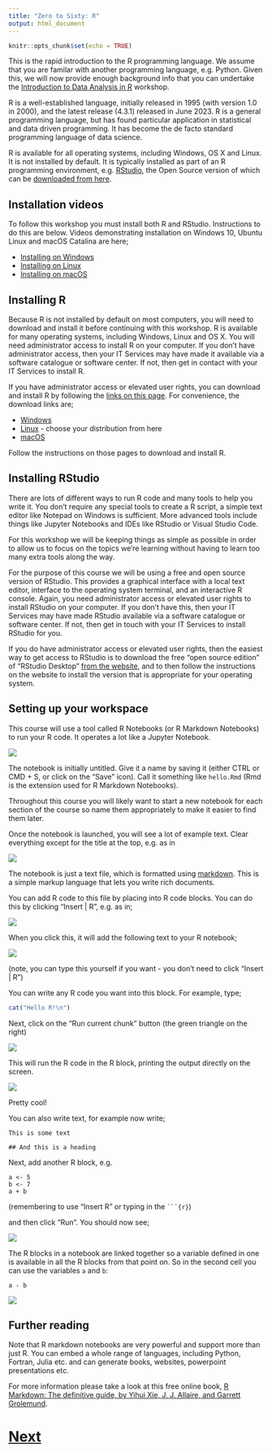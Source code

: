 ```yaml
---
title: "Zero to Sixty: R"
output: html_document
---
```


```r
knitr::opts_chunk$set(echo = TRUE)
```

This is the rapid introduction to the R programming language. We assume that 
you are familar with another programming language, e.g. Python. Given this,
we will now provide enough background info that you can undertake the 
[Introduction to Data Analysis in R](https://chryswoods.com/data_analysis_r)
workshop.

R is a well-established language, initially released in 1995 (with version 1.0 in 2000),
and the latest release (4.3.1) released in June 2023. R is a general programming language, 
but has found particular application in statistical and data driven programming. It has
become the de facto standard programming language of data science.

R is available for all operating systems, including Windows, OS X and Linux. It
is not installed by default. It is typically installed as part of an R programming
environment, e.g. [RStudio](https://rstudio.com), the Open Source version of which
can be [downloaded from here](https://rstudio.com/products/rstudio).

## Installation videos

To follow this workshop you must install both R and RStudio. Instructions to 
do this are below. Videos demonstrating installation on Windows 10, Ubuntu Linux
and macOS Catalina are here;

* [Installing on Windows](https://youtu.be/K5FQoepK8YI)
* [Installing on Linux](https://youtu.be/WpNd6j1nvEE)
* [Installing on macOS](https://youtu.be/N2Jt1-iC5MU)

## Installing R

Because R is not installed by default on most computers, you will need to download
and install it before continuing with this workshop. R is available for many
operating systems, including Windows, Linux and OS X. You will need administrator
access to install R on your computer. If you don't have administrator access,
then your IT Services may have made it available via a software catalogue
or software center. If not, then get in contact with your IT Services to
install R.

If you have administrator access or elevated user rights, you can download and install
R by following the [links on this page](https://cran.r-project.org). For convenience,
the download links are;

* [Windows](https://cran.r-project.org/bin/windows/base/)
* [Linux](https://cran.r-project.org/bin/linux/) - choose your distribution from here
* [macOS](https://cran.r-project.org/bin/macosx/)

Follow the instructions on those pages to download and install R. 

## Installing RStudio

There are lots of different ways to run R code and many tools to help you write it. 
You don't require any special tools to create a R script, a simple text editor 
like Notepad on Windows is sufficient. More advanced tools include things 
like Jupyter Notebooks and IDEs like RStudio or Visual Studio Code.

For this workshop we will be keeping things as simple as possible in order to 
allow us to focus on the topics we're learning without having to learn too 
many extra tools along the way.

For the purpose of this course we will be using a free and open source version 
of RStudio. This provides a graphical interface with a local text editor,
interface to the operating system terminal, and an interactive R console.
Again, you need administrator access or elevated user rights to install
RStudio on your computer. If you don't have this, then your IT Services
may have made RStudio available via a software catalogue or software center.
If not, then get in touch with your IT Services to install RStudio for you.

If you do have administrator access or elevated user rights, then 
the easiest way to get access to RStudio is to download the free "open source edition"
of "RStudio Desktop" [from the website](https://rstudio.com/products/rstudio/),
and to then follow the instructions on the website to install the version
that is appropriate for your operating system.

## Setting up your workspace

This course will use a tool called R Notebooks (or R Markdown Notebooks) to run your R code. It operates a 
lot like a Jupyter Notebook.

![](images/notebook01.png)

The notebook is initially untitled. Give it a name by saving it (either CTRL or CMD + S,
or click on the "Save" icon). Call it something like `hello.Rmd` (Rmd is the
extension used for R Markdown Notebooks).

Throughout this course you will likely want to start a new notebook for
each section of the course so name them appropriately to make it easier to find them later.

Once the notebook is launched, you will see a lot of example text. Clear everything
except for the title at the top, e.g. as in

![](images/notebook02.png)

The notebook is just a text file, which is formatted using
[markdown](https://www.markdownguide.org/cheat-sheet/). This is a simple
markup language that lets you write rich documents.

You can add R code to this file by placing into R code blocks.
You can do this by clicking "Insert | R", e.g. as in;

![](images/notebook03.png)

When you click this, it will add the following text to your R notebook;

![](images/escaped.png)

(note, you can type this yourself if you want - you don't need to click
"Insert | R")

You can write any R code you want into this block. For example, type;

```R
cat("Hello R!\n")
```

Next, click on the "Run current chunk" button (the green triangle on the right)

![](images/notebook04.png)

This will run the R code in the R block, printing the output directly
on the screen.

![](images/notebook05.png)

Pretty cool!

You can also write text, for example now write;

```
This is some text

## And this is a heading
```

Next, add another R block, e.g.

```
a <- 5
b <- 7
a + b
```

(remembering to use "Insert R" or typing in the ` ```{r} `)
   
and then click "Run". You should now see;

![](images/notebook06.png)
   
The R blocks in a notebook are linked together so a variable defined in one
is available in all the R blocks from that point on. So in the second cell
you can use the variables `a` and `b`:
   
```
a - b
```

![](images/notebook07.png)

## Further reading
 
Note that R markdown notebooks are very powerful and support more than just
R. You can embed a whole range of languages, including Python, Fortran,
Julia etc. and can generate books, websites, powerpoint presentations etc.

For more information please take a look at this free
online book, [R Markdown: The definitive guide, by Yihui Xie,
J. J. Allaire, and Garrett Grolemund](https://bookdown.org/yihui/rmarkdown/).

# [Next](dataframes.html)
